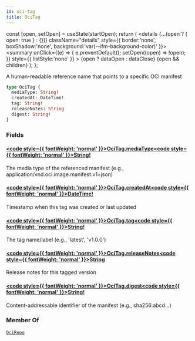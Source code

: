 ```yaml
---
id: oci-tag
title: OciTag
---
```









  const [open, setOpen] = useState(startOpen);
  return (
    <details {...(open ? { open: true } : {})} className="details" style={{ border:'none', boxShadow:'none', background:'var(--ifm-background-color)' }}>
      <summary
        onClick={(e) => {
          e.preventDefault();
          setOpen((open) => !open);
        }}
        style={{ listStyle:'none' }}
      >
      {open ? dataOpen : dataClose}
      </summary>
      {open && children}
    </details>
  );
};








A human-readable reference name that points to a specific OCI manifest


```graphql
type OciTag {
  mediaType: String!
  createdAt: DateTime!
  tag: String!
  releaseNotes: String
  digest: String!
}
```




### Fields

#### [<code style={{ fontWeight: 'normal' }}>OciTag.<b>mediaType</b></code>](#)<Bullet />[<code style={{ fontWeight: 'normal' }}><b>String!</b></code>](/swapi/types/scalars/string.mdx) <Badge class="badge badge--secondary badge--non_null" text="non-null"/> <Badge class="badge badge--secondary " text="scalar"/> 
The media type of the referenced manifest (e.g., application/vnd.oci.image.manifest.v1+json)


#### [<code style={{ fontWeight: 'normal' }}>OciTag.<b>createdAt</b></code>](#)<Bullet />[<code style={{ fontWeight: 'normal' }}><b>DateTime!</b></code>](/swapi/types/scalars/date-time.mdx) <Badge class="badge badge--secondary badge--non_null" text="non-null"/> <Badge class="badge badge--secondary " text="scalar"/> 
Timestamp when this tag was created or last updated


#### [<code style={{ fontWeight: 'normal' }}>OciTag.<b>tag</b></code>](#)<Bullet />[<code style={{ fontWeight: 'normal' }}><b>String!</b></code>](/swapi/types/scalars/string.mdx) <Badge class="badge badge--secondary badge--non_null" text="non-null"/> <Badge class="badge badge--secondary " text="scalar"/> 
The tag name/label (e.g., 'latest', 'v1.0.0')


#### [<code style={{ fontWeight: 'normal' }}>OciTag.<b>releaseNotes</b></code>](#)<Bullet />[<code style={{ fontWeight: 'normal' }}><b>String</b></code>](/swapi/types/scalars/string.mdx) <Badge class="badge badge--secondary " text="scalar"/> 
Release notes for this tagged version


#### [<code style={{ fontWeight: 'normal' }}>OciTag.<b>digest</b></code>](#)<Bullet />[<code style={{ fontWeight: 'normal' }}><b>String!</b></code>](/swapi/types/scalars/string.mdx) <Badge class="badge badge--secondary badge--non_null" text="non-null"/> <Badge class="badge badge--secondary " text="scalar"/> 
Content-addressable identifier of the manifest (e.g., sha256:abcd...)






### Member Of

[`OciRepo`](/swapi/types/objects/oci-repo.mdx)  <Badge class="badge badge--secondary badge--relation" text="object"/>